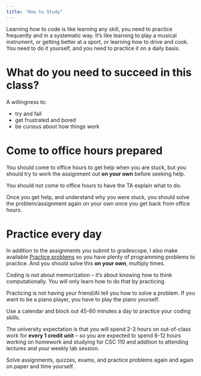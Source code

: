 ```yaml
---
title: "How to Study"
---
```


Learning how to code is like learning any skill, you need to practice frequently and in a systematic way. It's like learning to play a musical instrument, or getting better at a sport, or learning how to drive and cook. You need to do it yourself, and you need to practice it on a daily basis.

# What do you need to succeed in this class?

A willingness to:

-   try and fail
-   get frustrated and bored
-   be curious about how things work

# Come to office hours prepared

You should come to office hours to get help when you are stuck, but you should try to work the assignment out **on your own** before seeking help.

You should not come to office hours to have the TA explain what to do.

Once you get help, and understand why you were stuck, you should solve the problem/assignment again on your own once you get back from office hours.

# Practice every day

In addition to the assignments you submit to gradescope, I also make available [Practice problems](practice-01.html) so you have plenty of programming problems to practice. And you should solve this **on your own**, multiply times. 

Coding is not about memorization -- it's about knowing how to think computationally. You will only learn how to do that by practicing.

Practicing is not having your friend/AI tell you how to solve a problem. If you want to be a piano player, you have to play the piano yourself.

Use a calendar and block out 45-60 minutes a day to practice your coding skills. 

The university expectation is that you will spend 2-3 hours on out-of-class work for **every 1 credit unit** -- so you are expected to spend 8-12 hours working on homework and studying for CSC 110 and addition to attending lectures and your weekly lab session.

Solve assignments, quizzes, exams, and practice problems again and again on paper and time yourself.


